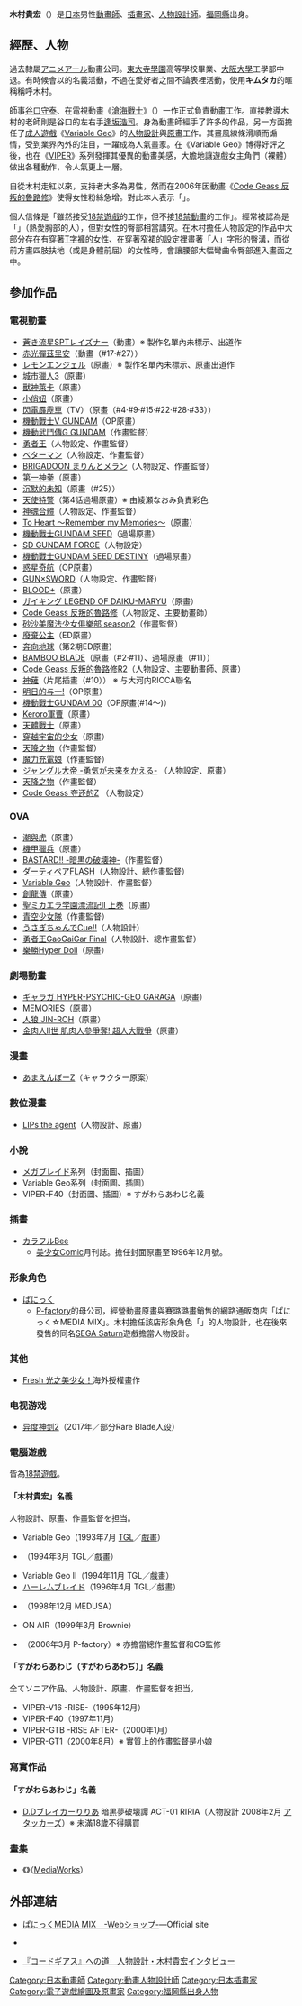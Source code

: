 {{blpsources|time=2016-03-06T05:48:43+00:00}}
{{noteTA|G1=Anime}}
{{Japanese|japanese= 木村 貴宏|kana= きむら たかひろ|romaji= Kimura Takahiro}}
'''木村貴宏'''（{{bd|1964年|5月19日|||catIndex=Kimura Takahiro}}）是[[日本|日本]]男性[[動畫師|動畫師]]、[[插畫家|插畫家]]、[[人物設計師|人物設計師]]。[[福岡縣|福岡縣]]出身。

== 經歷、人物 ==
過去隸屬[[アニメアール|アニメアール]]動畫公司。[[東大寺學園|東大寺學園]]高等學校畢業、[[大阪大學|大阪大學]]工學部中退。有時候會以{{lang|ja|'''すがわら あわじ'''（'''すがわら あわぢ'''）}}的名義活動，不過在愛好者之間不論表裡活動，使用'''キムタカ'''的暱稱稱呼木村。

師事[[谷口守泰|谷口守泰]]、在電視動畫《[[滄海戰士|滄海戰士]]》（{{lang|ja|蒼き流星SPTレイズナー}}）一作正式負責動畫工作。直接教導木村的老師則是谷口的左右手[[逢坂浩司|逢坂浩司]]。身為動畫師經手了許多的作品，另一方面擔任了[[成人遊戲|成人遊戲]]《[[Variable_Geo|Variable Geo]]》的[[人物設計|人物設計]]與[[原畫|原畫]]工作。其畫風線條滑順而煽情，受到業界內外的注目，一躍成為人氣畫家。在《Variable Geo》博得好評之後，也在《[[VIPER_(遊戲)|VIPER]]》系列發揮其優異的動畫美感，大膽地讓遊戲女主角們（裸體）做出各種動作，令人氣更上一層。

自從木村走紅以來，支持者大多為男性，然而在2006年因動畫《[[Code_Geass_反叛的魯路修|Code Geass 反叛的魯路修]]》使得女性粉絲急增。對此本人表示「{{nihongo|好像作夢一樣|夢みたいです}}」。

個人信條是「雖然接受[[成人遊戲|18禁遊戲]]的工作，但不接[[成人動畫|18禁動畫]]的工作」。經常被認為是「{{lang|ja|おっぱい星人}}」（熱愛胸部的人），但對女性的臀部相當講究。在木村擔任人物設定的作品中大部分存在有穿著[[T字褲|T字褲]]的女性、在穿著[[裙|窄裙]]的設定裡畫著「人」字形的臀溝，而從前方畫四肢扶地（或是身體前屈）的女性時，會讓腰部大幅彎曲令臀部進入畫面之中。

== 參加作品 ==
=== 電視動畫 ===
* [[滄海戰士|蒼き流星SPTレイズナー]]（動畫）※ 製作名單內未標示、出道作
* [[赤光彈茲里安|赤光彈茲里安]]（動畫（#17·#27））
* [[レモンエンジェル_(アニメ)|レモンエンジェル]]（原畫）※ 製作名單內未標示、原畫出道作
* [[城市獵人|城市獵人3]]（原畫）
* [[獸神萊卡|獸神萊卡]]（原畫）
* [[小俏妞|小俏妞]]（原畫）
* [[閃電霹靂車|閃電霹靂車]]（TV）（原畫（#4·#9·#15·#22·#28·#33））
* [[機動戰士V_GUNDAM|機動戰士V GUNDAM]]（OP原畫）
* [[機動武鬥傳G_GUNDAM|機動武鬥傳G GUNDAM]]（作畫監督）
* [[勇者王|勇者王]]（人物設定、作畫監督）
* [[進化戰記|ベターマン]]（人物設定、作畫監督）
* [[BRIGADOON_まりんとメラン|BRIGADOON まりんとメラン]]（人物設定、作畫監督）
* [[第一神拳|第一神拳]]（原畫）
* [[沉默的未知|沉默的未知]]（原畫（#25））
* [[天使特警|天使特警]]（第4話過場原畫）※ 由綾瀬なおみ負責彩色
* [[神魂合體|神魂合體]]（人物設定、作畫監督）
* [[To_Heart|To Heart ～Remember my Memories～]]（原畫）
* [[機動戰士GUNDAM_SEED|機動戰士GUNDAM SEED]]（過場原畫）
* [[SD_GUNDAM_FORCE|SD GUNDAM FORCE]]（人物設定）
* [[機動戰士GUNDAM_SEED_DESTINY|機動戰士GUNDAM SEED DESTINY]]（過場原畫）
* [[惑星奇航|惑星奇航]]（OP原畫）
* [[GUN×SWORD|GUN×SWORD]]（人物設定、作畫監督）
* [[BLOOD+|BLOOD+]]（原畫）
* [[新宇宙飛龍|ガイキング LEGEND OF DAIKU-MARYU]]（原畫）
* [[Code_Geass_反叛的魯路修|Code Geass 反叛的魯路修]]（人物設定、主要動畫師）
* [[砂沙美魔法少女俱樂部|砂沙美魔法少女俱樂部 season2]]（作畫監督）
* [[廢棄公主|廢棄公主]]（ED原畫）
* [[奔向地球|奔向地球]]（第2期ED原畫）
* [[BAMBOO_BLADE|BAMBOO BLADE]]（原畫（#2·#11）、過場原畫（#11））
* [[Code_Geass_反叛的魯路修|Code Geass 反叛的魯路修R2]]（人物設定、主要動畫師、原畫）
* [[神薙|神薙]]（片尾插畫（#10）） ※ 与大河内RICCA聯名
* [[明日的与一!|明日的与一!]]（OP原畫）
* [[機動戰士GUNDAM_00|機動戰士GUNDAM 00]]（OP原畫(#14～)）
* [[Keroro軍曹_(電視動畫)|Keroro軍曹]]（原畫）
* [[天體戰士|天體戰士]]（原畫）
* [[穿越宇宙的少女|穿越宇宙的少女]]（原畫）
* [[天降之物|天降之物]]（作畫監督）
* [[魔力充電娘|魔力充電娘]]（作畫監督）
* [[小獅王|ジャングル大帝 -勇気が未来をかえる-]] （人物設定、原畫）
* [[天降之物|天降之物]]（作畫監督）
* [[Code_Geass|Code Geass 夺还的Z]] （人物設定）

=== OVA ===
* [[潮與虎|潮與虎]]（原畫）
* [[機甲獵兵|機甲獵兵]]（原畫）
* [[暗黑破壞神_(漫畫)|BASTARD!! -暗黒の破壊神-]]（作畫監督）
* [[搞怪拍檔|ダーティペアFLASH]]（人物設計、總作畫監督）
* [[Variable_Geo|Variable Geo]]（人物設計、作畫監督）
* [[創龍傳|創龍傳]]（原畫）
* [[聖ミカエラ学園漂流記|聖ミカエラ学園漂流記II 上巻]]（原畫）
* [[青空少女隊|青空少女隊]]（作畫監督）
* [[うさぎちゃんでCue!!|うさぎちゃんでCue!!]]（人物設計）
* [[勇者王GaoGaiGar_Final|勇者王GaoGaiGar Final]]（人物設計、總作畫監督）
* [[樂勝Hyper_Doll|樂勝Hyper Doll]]（原畫）

=== 劇場動畫 ===
* [[ギャラガ_(アニメ映畫)|ギャラガ HYPER-PSYCHIC-GEO GARAGA]]（原畫）
* [[MEMORIES|MEMORIES]]（原畫）
* [[人狼_JIN-ROH|人狼 JIN-ROH]]（原畫）
* [[金肉人II世|金肉人II世 肌肉人參爭奪! 超人大戰爭]]（原畫）

=== 漫畫 ===
* [[あまえんぼーZ|あまえんぼーZ]]（キャラクター原案）

=== 數位漫畫 ===
* [[LIPs_the_agent|LIPs the agent]]（人物設計、原畫）

=== 小說 ===
* [[メガブレイド|メガブレイド]]系列（封面圖、插圖）
* Variable Geo系列（封面圖、插圖）
* VIPER-F40（封面圖、插圖）※ すがわらあわじ名義

=== 插畫 ===
* [[カラフルBee|カラフルBee]]
** [[成人漫畫|美少女Comic]]月刊誌。擔任封面原畫至1996年12月號。

=== 形象角色 ===
* [[ぱにっく|ぱにっく]]
** [[P-factory|P-factory]]的母公司，經營動畫原畫與賽璐璐畫銷售的網路通販商店「ぱにっく☆MEDIA MIX」。木村擔任該店形象角色「{{lang|ja|ぱにっくちゃん}}」的人物設計，也在後來發售的同名[[SEGA_Saturn|SEGA Saturn]]遊戲擔當人物設計。

===其他===
* [[Fresh_光之美少女！|Fresh 光之美少女！]]海外授權畫作

=== 电视游戏 ===
* [[异度神剑2|异度神剑2]]（2017年／部分Rare Blade人设）

=== 電腦遊戲 ===
皆為[[18禁遊戲|18禁遊戲]]。

==== 「木村貴宏」名義 ====
人物設計、原畫、作畫監督を担当。
* Variable Geo（1993年7月 [[TGL|TGL]]／[[戲畫_(遊戲品牌)|戲畫]]）
* {{lang|ja|スチームハーツ}}（1994年3月 TGL／戲畫）
* Variable Geo II（1994年11月 TGL／戲畫）
* [[ハーレムブレイド_〜The_Greatest_of_All_Time.〜|ハーレムブレイド]]（1996年4月 TGL／戲畫）
* {{lang|ja|みるきぃ☆はみんぐ}}（1998年12月 MEDUSA）
* ON AIR（1999年3月 Brownie）
* {{lang|ja|あの街の恋の詩}}（2006年3月 P-factory）※ 亦擔當總作畫監督和CG監修

==== 「すがわらあわじ（すがわらあわぢ）」名義 ====
全てソニア作品。人物設計、原畫、作畫監督を担当。
* VIPER-V16 -RISE-（1995年12月）
* VIPER-F40（1997年11月）
* VIPER-GTB -RISE AFTER-（2000年1月）
* VIPER-GT1（2000年8月）※ 實質上的作畫監督是[[愛姫みかん|小娘]]

=== 寫實作品 ===
==== 「すがわらあわじ」名義 ====
* [[D.Dブレイカー|D.Dブレイカー]]りりあ 暗黒夢破壊譚 ACT-01 RIRIA（人物設計 2008年2月 [[アタッカーズ|アタッカーズ]]）※ 未滿18歲不得購買

=== 畫集 ===
* 《{{lang|ja|木村貴宏畫集 Risky Dolls}}》（[[MediaWorks|MediaWorks]]）

== 外部連結 ==
* {{ja}} [https://web.archive.org/web/20130928134136/http://www.panic-web.net/ ぱにっくMEDIA MIX　-Webショップ-]—Official site
* {{ann name|id=7669|name=木村貴宏}}
*{{ja}} [http://geass.at.webry.info/200608/article_11.html 『コードギアス』への道　人物設計・木村貴宏インタビュー] {{Wayback|url=http://geass.at.webry.info/200608/article_11.html |date=20080914044956 }}

{{Authority control}}
{{DEFAULTSORT:Kimura Takahiro}}
[[Category:日本動畫師|Category:日本動畫師]]
[[Category:動畫人物設計師|Category:動畫人物設計師]]
[[Category:日本插畫家|Category:日本插畫家]]
[[Category:電子遊戲繪圖及原畫家|Category:電子遊戲繪圖及原畫家]]
[[Category:福岡縣出身人物|Category:福岡縣出身人物]]